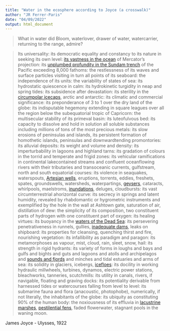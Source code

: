```yaml
---
title: "Water in the ecosphere according to Joyce (a crosswalk)"
author: "JR Ferrer-Paris"
date: "04/09/2022"
output: html_document
---
```

> What in water did Bloom, waterlover, drawer of water, watercarrier, returning to the range, admire?

> Its universality: its democratic equality and constancy to its nature in seeking its own level: <a href='https://global-ecosystems.org/explore/biomes/M2' target='typology'>its vastness in the ocean</a> of Mercator's projection: its <a href='https://global-ecosystems.org/explore/groups/M3.6' target='typology'>unplumbed profundity in the Sundam trench</a> of the Pacific exceeding 8,000 fathoms: the restlessness of its waves and surface particles visiting in turn all points of its seaboard: the independence of its units: the variability of states of sea: its hydrostatic quiescence in calm: its hydrokinetic turgidity in neap and spring tides: its subsidence after devastation: its sterility in the <a href='https://global-ecosystems.org/explore/groups/T6.1' target='typology'>circumpolar icecaps</a>, arctic and antarctic: its climatic and commercial significance: its preponderance of 3 to 1 over the dry land of the globe: its indisputable hegemony extending in square leagues over all the region below the subequatorial tropic of Capricorn: the multisecular stability of its primeval basin: its luteofulvous bed: its capacity to dissolve and hold in solution all soluble substances including millions of tons of the most precious metals: its slow erosions of peninsulas and islands, its persistent formation of homothetic islands, peninsulas and downwardtending promontories: its alluvial deposits: its weight and volume and density: its imperturbability in lagoons and highland tarns: its gradation of colours in the torrid and temperate and frigid zones: its vehicular ramifications in continental lakecontained streams and confluent oceanflowing rivers with their tributaries and transoceanic currents, gulfstream, north and south equatorial courses: its violence in seaquakes, waterspouts, <a href='https://global-ecosystems.org/explore/groups/F2.8' target='typology'>Artesian wells</a>, eruptions, torrents, eddies, freshets, spates, groundswells, watersheds, waterpartings, <a href='https://global-ecosystems.org/explore/groups/F2.9' target='typology'>geysers</a>, cataracts, whirlpools, maelstroms, <a href='https://global-ecosystems.org/explore/groups/FT1.4' target='typology'>inundations</a>, deluges, cloudbursts: its vast circumterrestrial ahorizontal curve: its secrecy in springs and latent humidity, revealed by rhabdomantic or hygrometric instruments and exemplified by the hole in the wall at Ashtown gate, saturation of air, distillation of dew: the simplicity of its composition, two constituent parts of hydrogen with one constituent part of oxygen: its healing virtues: its buoyancy in the <a href='https://global-ecosystems.org/explore/groups/F2.6' target='typology'>waters of the Dead Sea</a>: its persevering penetrativeness in runnels, gullies, <a href='https://global-ecosystems.org/explore/groups/F3.1' target='typology'>inadequate dams</a>, leaks on shipboard: its properties for cleansing, quenching thirst and fire, nourishing vegetation: its infallibility as paradigm and paragon: its metamorphoses as vapour, mist, cloud, rain, sleet, snow, hail: its strength in rigid hydrants: its variety of forms in loughs and bays and gulfs and bights and guts and lagoons and atolls and archipelagos and <a href='https://global-ecosystems.org/explore/groups/FM1.3' target='typology'>sounds and fjords</a> and minches and tidal estuaries and arms of sea: its solidity in glaciers, icebergs, <a href='https://global-ecosystems.org/explore/groups/M2.5' target='typology'>icefloes</a>: its docility in working hydraulic millwheels, turbines, dynamos, electric power stations, bleachworks, tanneries, scutchmills: its utility in canals, rivers, if navigable, floating and graving docks: its potentiality derivable from harnessed tides or watercourses falling from level to level: its submarine fauna and flora (anacoustic, photophobe), numerically, if not literally, the inhabitants of the globe: its ubiquity as constituting 90% of the human body: the noxiousness of its effluvia in <a href='https://global-ecosystems.org/explore/groups/FT1.3' target='typology'>lacustrine marshes</a>, <a href='https://global-ecosystems.org/explore/groups/FT1.7' target='typology'>pestilential fens</a>, faded flowerwater, stagnant pools in the waning moon.

James Joyce - Ulysses, 1922
